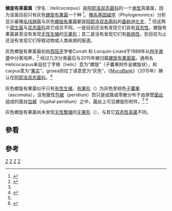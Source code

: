 {{Automatic taxobox
| taxon = Helicocarpus
| authority = Currah & Locq.-Lin.(1988)
| image = 
| image_caption = 
| subdivision_ranks = [[种|种]]
| subdivision = 
*灰色螺旋有果菌（Helicocarpus griseus）
}}

'''螺旋有果菌属'''（学名：''Helicocarpus''）是[[阿耶洛双态菌科|阿耶洛双态菌科]]的一个[[单型|单型]]真菌属，因为该属目前只有灰色[[螺旋有果菌属|螺旋有果菌]]一个种 <ref name="Currah">{{cite book|last=Currah, R.S.; Locquin-Linard, M. 1988.|title= Spiromastix grisea sp.nov. and its relationship to other Onygenaceae with helical appendages. Canadian Journal of Botany. 66(6):1135-1137|url=https://www.researchgate.net/publication/237163516_Spiromastix_grisea_spnov_and_its_relationship_to_other_Onygenaceae_with_helical_appendages}}</ref>。[[系统发生学|種系基因組学]]（Phylogenomics）分析显示豪猪[[毛线捆菌|毛线捆菌]]与灰色[[螺旋有果菌|螺旋有果菌]]都是[[阿耶洛双态菌科|阿耶洛双态菌科]]的[[基群|基础进化支]]，<ref>{{cite book|last=Muñoz, J.F., McEwen, J.G., Clay, O.K. et al.|title= Genome analysis reveals evolutionary mechanisms of adaptation in systemic dimorphic fungi. Sci Rep 8, 4473 (2018).|url=https://www.nature.com/articles/s41598-018-22816-6}}</ref> 但这两个[[腐生菌|腐生菌]]与[[阿耶洛双态菌科|双态菌科]]其它成员不同，一是目前还没有发现它们具有[[双态性真菌|双态性]]，螺旋有果菌甚至没有发现[[无性生殖|无性生殖]]的[[无果形|无果形]]；其二是没有发现它们有[[毒力|致病性]]，到目前为止还没有发现它们导致动物或人类疾病的报道。

灰色螺旋有果菌最初由[[西班牙|西班牙]]学者Currah 和 Locquin-Linard于1988年从[[羚羊|羚羊]][[粪便|粪便]]中分离培养，<ref name="Currah" /> 经过几次分类最后与2015年被归属[[螺旋有果菌属|螺旋有果菌属]]。通用名Helicocarpus来自拉丁字根（helic）意为“螺旋”（子囊果附件呈螺旋状），和carpus意为“[[果实|果实]]”，grisea则拉丁语意思为“灰色”，《[[MycoBank|MycoBank]]》（2015年）确认在[[阿耶洛双态菌科|阿耶洛双态菌科]]。<ref>{{cite book|last=MycoBank. International Mycological Association. |title= Spiromastix grisea Currah & Locq.-Lin., Canadian Journal of Botany 66 (6): 1135 (1988) [MB#133577]|url=https://www.mycobank.org/page/Name%20details%20page/name/Spiromastix%20grisea}}</ref>

灰色螺旋有果菌似乎只有[[有性生殖|有性生殖]]，[[有果形|有果形]]（{{lang|en|teleomorph}}）为灰色至棕色[[子囊果|子囊果]]（ascomata），没有膜性[[包被|包被]]（peridium）而只是成簇或零散分布于由厚壁[[菌丝|菌丝]]组成的菌丝[[包被|包被]]（hyphal peridium）之中，[[菌丝|菌丝]]上可见螺旋形附件。<ref name="Currah" /> <ref>{{cite book|last=Marin-Felix Y, Stchigel AM, Cano-Lira JF, Sanchis M, Mayayo E, Guarro J.|title=Emmonsiellopsis, a new genus related to the thermally dimorphic fungi of the family Ajellomycetaceae. Mycoses. 2015 Aug;58(8):451-60. doi: 10.1111/myc.12336. Epub 2015 Jun 19. PMID 26095094.|url=https://pubmed.ncbi.nlm.nih.gov/26095094/|access-date=2021-03-07|archive-date=2021-11-24|archive-url=https://web.archive.org/web/20211124093130/https://pubmed.ncbi.nlm.nih.gov/26095094/|dead-url=no}}</ref> 

灰色螺旋有果菌尚未发现[[无性繁殖|无性繁殖]]的[[无果形|无果形]]（{{lang|en|anamorph}}），与其它[[阿耶洛双态菌科|双态性真菌]]不同。

==參看==
{{Portal|真菌}}

==參考==
{{reflist}}

{{真菌}}
{{真菌病}}
{{Taxonbar}}
[[Category:真菌形態學與解剖學|Z]]
[[Category:真菌性疾病|Z]]
[[Category:1906年描述的分类群|Z]]
[[Category:爪甲团囊菌目|Z]]